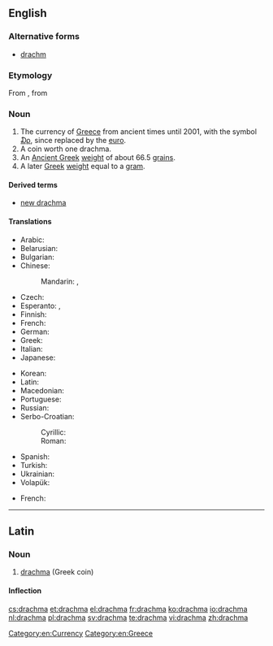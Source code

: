 ==English==
{{wikipedia|Greek drachma}}

===Alternative forms===
* [[drachm]]

===Etymology===
From {{etyl|grc}} {{term|δραχμή||a drachma|lang=grc|tr=drakhmē}}, from {{term|δράσσομαι||to grasp, seize|lang=grc|tr=drassomai}}

===Noun===
{{en-noun|pl2=drachmae|pl3=drachmai}}

# The currency of [[Greece]] from ancient times until 2001, with the symbol [[₯]], since replaced by the [[euro]].
# A coin worth one drachma.
# An [[Ancient Greek]] [[weight]] of about 66.5 [[grain]]s.
# A later [[Greek]] [[weight]] equal to a [[gram]].

====Derived terms====
* [[new drachma]]

====Translations====
{{trans-top|former currency of Greece}}
* Arabic: {{t-|ar|دراخما|f|tr=dirāxmā|sc=Arab}}
* Belarusian: {{t-|be|драхма|f|tr=dráxma|sc=Cyrl}}
* Bulgarian: {{t-|bg|драхма|f|tr=dráhma|sc=Cyrl}}
* Chinese:
*: Mandarin: {{t|zh|德拉克馬|sc=Hani}}, {{t|zh|德拉克马|tr=délākèmǎ|sc=Hani}}
* Czech: {{t+|cs|drachma|f}}
* Esperanto: {{t-|eo|draĥmo}}, {{t-|eo|drakmo}}
* Finnish: {{t+|fi|drakma}}
* French: {{t+|fr|drachme|f}}
* German: {{t+|de|Drachme|f}}
* Greek: {{t+|el|δραχμή|f|tr=drachmí|sc=Grek}}
* Italian: {{t-|it|dracma|f}}
* Japanese: {{t-|ja|ドラクマ|tr=dorakuma|sc=Jpan}}
{{trans-mid}}
* Korean: {{t-|ko|드라크마|tr=deurakeuma|sc=Kore}}
* Latin: {{t-|la|drachma|f}}
* Macedonian: {{t-|mk|драхма|f|tr=dráhma}}
* Portuguese: {{t+|pt|dracma|f}}
* Russian: {{t+|ru|драхма|f|tr=dráxma|alt=дра́хма}}
* Serbo-Croatian:
*: Cyrillic: {{t-|sh|драхма|f}}
*: Roman: {{t-|sh|drahma|f}}
* Spanish: {{t+|es|dracma|f}}
* Turkish: {{t+|tr|drahmi}}
* Ukrainian: {{t+|uk|драхма|f|tr=dráxma|sc=Cyrl}}
* Volapük: {{t+|vo|dragmad}}
{{trans-bottom}}

{{trans-top|a coin worth one drachma}}
* French: {{t+|fr|drachme|f}}
{{trans-mid}}
{{trans-bottom}}

[[Category:en:Currency]]
[[Category:en:Greece]]

----

==Latin==

===Noun===
{{la-noun|drachma|drachmae|drachmae|f|first}}

# [[#English|drachma]] (Greek coin)

====Inflection====
{{la-decl-1st|drachm}}

[[cs:drachma]]
[[et:drachma]]
[[el:drachma]]
[[fr:drachma]]
[[ko:drachma]]
[[io:drachma]]
[[nl:drachma]]
[[pl:drachma]]
[[sv:drachma]]
[[te:drachma]]
[[vi:drachma]]
[[zh:drachma]]